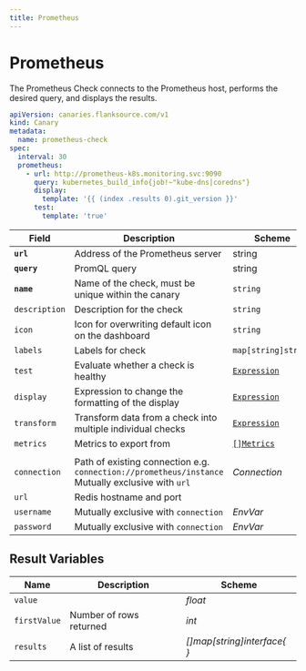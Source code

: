 ```yaml
---
title: Prometheus
---
```


# <Icon name="prometheus" /> Prometheus

The Prometheus Check connects to the Prometheus host, performs the desired query, and displays the results.

```yaml
apiVersion: canaries.flanksource.com/v1
kind: Canary
metadata:
  name: prometheus-check
spec:
  interval: 30
  prometheus:
    - url: http://prometheus-k8s.monitoring.svc:9090
      query: kubernetes_build_info{job!~"kube-dns|coredns"}
      display:
        template: '{{ (index .results 0).git_version }}'
      test:
        template: 'true'
```

| Field         | Description                                                                                                                 | Scheme                                                  | Required |
| ------------- | --------------------------------------------------------------------------------------------------------------------------- | ------------------------------------------------------- | -------- |
| **`url`**     | Address of the Prometheus server                                                                                            | string                                                  | Yes      |
| **`query`**   | PromQL query                                                                                                                | string                                                  | Yes      |
| **`name`**    | Name of the check, must be unique within the canary                                                                         | `string`                                                | Yes      |
| `description` | Description for the check                                                                                                   | `string`                                                |          |
| `icon`        | Icon for overwriting default icon on the dashboard                                                                          | `string`                                                |          |
| `labels`      | Labels for check                                                                                                            | `map[string]string`                                     |          |
| `test`        | Evaluate whether a check is healthy                                                                                         | [`Expression`](../concepts/health-evaluation)           |          |
| `display`     | Expression to change the formatting of the display                                                                          | [`Expression`](../concepts/display-formatting)          |          |
| `transform`   | Transform data from a check into multiple individual checks                                                                 | [`Expression`](../concepts/transforms)                  |          |
| `metrics`     | Metrics to export from                                                                                                      | [`[]Metrics`](../concepts/metrics-exporter)             |          |
|               |                                                                                                                             |                                                         |          |
| `connection`  | Path of existing connection e.g. `connection://prometheus/instance`<br />Mutually exclusive with `url` <br /><Commercial /> | <CommonLink to="connections" >_Connection_</CommonLink> |          |
| `url`         | Redis hostname and port                                                                                                     |                                                         |          |
| `username`    | <SkipOSS>Mutually exclusive with `connection`</SkipOSS>                                                                     | <CommonLink to="authentication">_EnvVar_</CommonLink>   |          |
| `password`    | <SkipOSS>Mutually exclusive with `connection`</SkipOSS>                                                                     | <CommonLink to="authentication">_EnvVar_</CommonLink>   |          |

## Result Variables

| Name         | Description             | Scheme                      |
| ------------ | ----------------------- | --------------------------- |
| `value`      |                         | _float_                     |
| `firstValue` | Number of rows returned | _int_                       |
| `results`    | A list of results       | _[]map[string]interface{ }_ |
